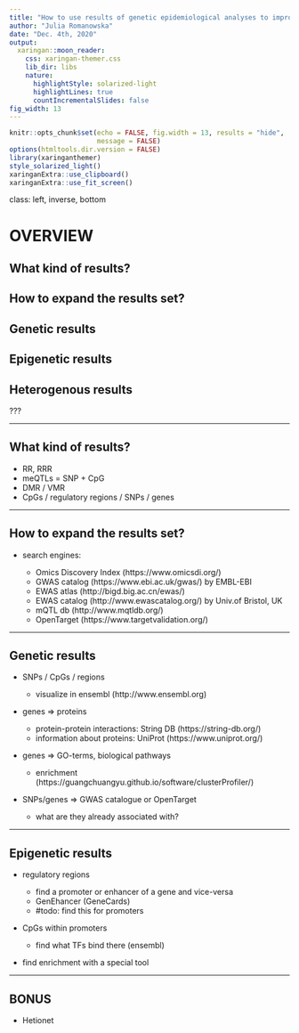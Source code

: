```yaml
---
title: "How to use results of genetic epidemiological analyses to improve our understanding of biology?"
author: "Julia Romanowska"
date: "Dec. 4th, 2020"
output:
  xaringan::moon_reader:
    css: xaringan-themer.css
    lib_dir: libs
    nature:
      highlightStyle: solarized-light
      highlightLines: true
      countIncrementalSlides: false
fig_width: 13
---
```


```r
knitr::opts_chunk$set(echo = FALSE, fig.width = 13, results = "hide",
                      message = FALSE)
options(htmltools.dir.version = FALSE)
library(xaringanthemer)
style_solarized_light()
xaringanExtra::use_clipboard()
xaringanExtra::use_fit_screen()
```

class: left, inverse, bottom

# OVERVIEW

## What kind of results?
## How to expand the results set?
## Genetic results
## Epigenetic results
## Heterogenous results

???

---

## What kind of results?

- RR, RRR
- meQTLs = SNP + CpG
- DMR / VMR
- CpGs / regulatory regions / SNPs / genes

---

## How to expand the results set?

- search engines:

    - Omics Discovery Index (https://www.omicsdi.org/)
    - GWAS catalog (https://www.ebi.ac.uk/gwas/) by EMBL-EBI
    - EWAS atlas (http://bigd.big.ac.cn/ewas/)
    - EWAS catalog (http://www.ewascatalog.org/) by Univ.of Bristol, UK
    - mQTL db (http://www.mqtldb.org/)
    - OpenTarget (https://www.targetvalidation.org/)

---

## Genetic results

- SNPs / CpGs / regions

    - visualize in ensembl (http://www.ensembl.org)

- genes => proteins

    - protein-protein interactions: String DB (https://string-db.org/)
    - information about proteins: UniProt (https://www.uniprot.org/)

- genes => GO-terms, biological pathways

    - enrichment (https://guangchuangyu.github.io/software/clusterProfiler/)

- SNPs/genes => GWAS catalogue or OpenTarget

    - what are they already associated with?

---

## Epigenetic results

- regulatory regions

    - find a promoter or enhancer of a gene and vice-versa
    - GenEhancer (GeneCards)
    - #todo: find this for promoters

- CpGs within promoters

    - find what TFs bind there (ensembl)

- find enrichment with a special tool

---

## BONUS

- Hetionet

